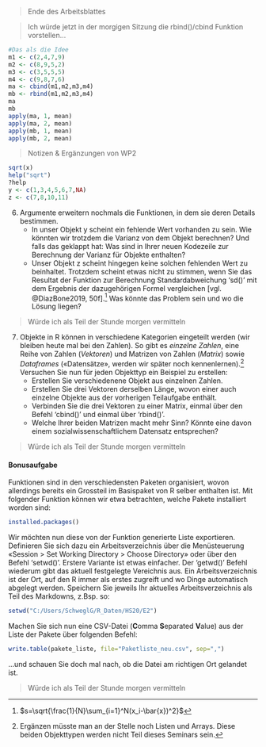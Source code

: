 
> Ende des Arbeitsblattes


> Ich würde jetzt in der morgigen Sitzung die rbind()/cbind Funktion vorstellen...

```r
#Das als die Idee
m1 <- c(2,4,7,9)
m2 <- c(8,9,5,2)
m3 <- c(3,5,5,5)
m4 <- c(9,8,7,6)
ma <- cbind(m1,m2,m3,m4)
mb <- rbind(m1,m2,m3,m4)
ma
mb
apply(ma, 1, mean)
apply(ma, 2, mean)
apply(mb, 1, mean)
apply(mb, 2, mean)
```



> Notizen & Ergänzungen von WP2

```r
sqrt(x)
help("sqrt")
?help
y <- c(1,3,4,5,6,7,NA)
z <- c(7,8,10,11)
```

6. Argumente erweitern nochmals die Funktionen, in dem sie deren Details bestimmen. 
    + In unser Objekt y scheint ein fehlende Wert vorhanden zu sein. Wie könnten wir trotzdem die Varianz von dem Objekt berechnen? Und falls das geklappt hat: Was sind in Ihrer neuen Kodezeile zur Berechnung der Varianz für Objekte enthalten?
    + Unser Objekt z scheint hingegen keine solchen fehlenden Wert zu beinhaltet. Trotzdem scheint etwas nicht zu stimmen, wenn Sie das Resultat der Funktion zur Berechnung Standardabweichung 'sd()' mit dem Ergebnis der dazugehörigen Formel vergleichen [vgl. @DiazBone2019, 50f].[^1] Was könnte das Problem sein und wo die Lösung liegen?
    
> Würde ich als Teil der Stunde morgen vermitteln
  
7. Objekte in R können in verschiedene Kategorien eingeteilt werden (wir bleiben heute mal bei den Zahlen). So gibt es *einzelne Zahlen*, eine Reihe von Zahlen (*Vektoren*) und Matrizen von Zahlen (*Matrix*) sowie *Dataframes* («Datensätze», werden wir später noch kennenlernen).[^2] Versuchen Sie nun für jeden Objekttyp ein Beispiel zu erstellen:
    + Erstellen Sie verschiedenene Objekt aus einzelnen Zahlen.
    + Erstellen Sie drei Vektoren derselben Länge, wovon einer auch einzelne Objekte aus der vorherigen Teilaufgabe enthält.
    + Verbinden Sie die drei Vektoren zu einer Matrix, einmal über den Befehl 'cbind()' und einmal über 'rbind()'.
    + Welche Ihrer beiden Matrizen macht mehr Sinn? Könnte eine davon einem sozialwissenschaftlichem Datensatz entsprechen?
    
> Würde ich als Teil der Stunde morgen vermitteln


#### Bonusaufgabe 
Funktionen sind in den verschiedensten Paketen organisiert, wovon allerdings bereits ein Grossteil im Basispaket von R selber enthalten ist. Mit folgender Funktion können wir etwa betrachten, welche Pakete installiert worden sind:
```r
installed.packages()

```

Wir möchten nun diese von der Funktion generierte Liste exportieren. Definieren Sie sich dazu ein Arbeitsverzeichnis über die Menüsteuerung «Session > Set Working Directory > Choose Directory» oder über den Befehl 'setwd()'. Erstere Variante ist etwas einfacher. Der 'getwd()' Befehl wiederum gibt das aktuell festgelegte Vereichnis aus. Ein Arbeitsverzeichnis ist der Ort, auf den R immer als erstes zugreift und wo Dinge automatisch abgelegt werden. Speichern Sie jeweils Ihr aktuelles Arbeitsverzeichnis als Teil des Markdowns, z.Bsp. so:
```r
setwd("C:/Users/SchweglG/R_Daten/HS20/E2")
```

Machen Sie sich nun eine CSV-Datei (**C**omma **S**eparated **V**alue) aus der Liste der Pakete über folgenden Befehl:
```r
write.table(pakete_liste, file="Paketliste_neu.csv", sep=",")
```
...und schauen Sie doch mal nach, ob die Datei am richtigen Ort gelandet ist. 


> Würde ich als Teil der Stunde morgen vermitteln



[^1]: $s=\sqrt{\frac{1}{N}\sum_{i=1}^N(x_i-\bar{x})^2}$

[^2]: Ergänzen müsste man an der Stelle noch Listen und Arrays. Diese beiden Objekttypen werden nicht Teil dieses Seminars sein.

